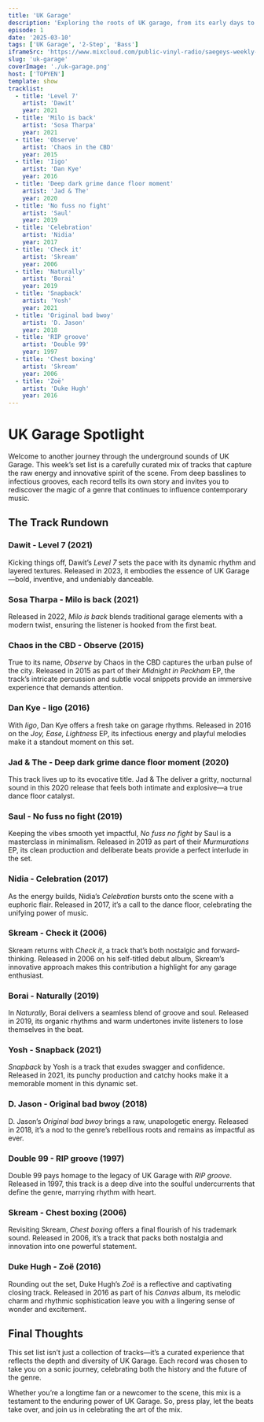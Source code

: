 ```yaml
---
title: 'UK Garage'
description: 'Exploring the roots of UK garage, from its early days to modern reinterpretations.'
episode: 1
date: '2025-03-10'
tags: ['UK Garage', '2-Step', 'Bass']
iframeSrc: 'https://www.mixcloud.com/public-vinyl-radio/saegeys-weekly-mix/'
slug: 'uk-garage'
coverImage: './uk-garage.png'
host: ['TOPYEN']
template: show
tracklist:
  - title: 'Level 7'
    artist: 'Dawit'
    year: 2021
  - title: 'Milo is back'
    artist: 'Sosa Tharpa'
    year: 2021
  - title: 'Observe'
    artist: 'Chaos in the CBD'
    year: 2015
  - title: 'Iigo'
    artist: 'Dan Kye'
    year: 2016
  - title: 'Deep dark grime dance floor moment'
    artist: 'Jad & The'
    year: 2020
  - title: 'No fuss no fight'
    artist: 'Saul'
    year: 2019
  - title: 'Celebration'
    artist: 'Nidia'
    year: 2017
  - title: 'Check it'
    artist: 'Skream'
    year: 2006
  - title: 'Naturally'
    artist: 'Borai'
    year: 2019
  - title: 'Snapback'
    artist: 'Yosh'
    year: 2021
  - title: 'Original bad bwoy'
    artist: 'D. Jason'
    year: 2018
  - title: 'RIP groove'
    artist: 'Double 99'
    year: 1997
  - title: 'Chest boxing'
    artist: 'Skream'
    year: 2006
  - title: 'Zoë'
    artist: 'Duke Hugh'
    year: 2016
---
```


# UK Garage Spotlight

Welcome to another journey through the underground sounds of UK Garage. This week’s set list is a carefully curated mix of tracks that capture the raw energy and innovative spirit of the scene. From deep basslines to infectious grooves, each record tells its own story and invites you to rediscover the magic of a genre that continues to influence contemporary music.

## The Track Rundown

### Dawit - Level 7 (2021)

Kicking things off, Dawit’s _Level 7_ sets the pace with its dynamic rhythm and layered textures. Released in 2023, it embodies the essence of UK Garage—bold, inventive, and undeniably danceable.

### Sosa Tharpa - Milo is back (2021)

Released in 2022, _Milo is back_ blends traditional garage elements with a modern twist, ensuring the listener is hooked from the first beat.

### Chaos in the CBD - Observe (2015)

True to its name, _Observe_ by Chaos in the CBD captures the urban pulse of the city. Released in 2015 as part of their _Midnight in Peckham_ EP, the track’s intricate percussion and subtle vocal snippets provide an immersive experience that demands attention.

### Dan Kye - Iigo (2016)

With _Iigo_, Dan Kye offers a fresh take on garage rhythms. Released in 2016 on the _Joy, Ease, Lightness_ EP, its infectious energy and playful melodies make it a standout moment on this set.

### Jad & The - Deep dark grime dance floor moment (2020)

This track lives up to its evocative title. Jad & The deliver a gritty, nocturnal sound in this 2020 release that feels both intimate and explosive—a true dance floor catalyst.

### Saul - No fuss no fight (2019)

Keeping the vibes smooth yet impactful, _No fuss no fight_ by Saul is a masterclass in minimalism. Released in 2019 as part of their _Murmurations_ EP, its clean production and deliberate beats provide a perfect interlude in the set.

### Nidia - Celebration (2017)

As the energy builds, Nidia’s _Celebration_ bursts onto the scene with a euphoric flair. Released in 2017, it’s a call to the dance floor, celebrating the unifying power of music.

### Skream - Check it (2006)

Skream returns with _Check it_, a track that’s both nostalgic and forward-thinking. Released in 2006 on his self-titled debut album, Skream’s innovative approach makes this contribution a highlight for any garage enthusiast.

### Borai - Naturally (2019)

In _Naturally_, Borai delivers a seamless blend of groove and soul. Released in 2019, its organic rhythms and warm undertones invite listeners to lose themselves in the beat.

### Yosh - Snapback (2021)

_Snapback_ by Yosh is a track that exudes swagger and confidence. Released in 2021, its punchy production and catchy hooks make it a memorable moment in this dynamic set.

### D. Jason - Original bad bwoy (2018)

D. Jason’s _Original bad bwoy_ brings a raw, unapologetic energy. Released in 2018, it’s a nod to the genre’s rebellious roots and remains as impactful as ever.

### Double 99 - RIP groove (1997)

Double 99 pays homage to the legacy of UK Garage with _RIP groove_. Released in 1997, this track is a deep dive into the soulful undercurrents that define the genre, marrying rhythm with heart.

### Skream - Chest boxing (2006)

Revisiting Skream, _Chest boxing_ offers a final flourish of his trademark sound. Released in 2006, it’s a track that packs both nostalgia and innovation into one powerful statement.

### Duke Hugh - Zoë (2016)

Rounding out the set, Duke Hugh’s _Zoë_ is a reflective and captivating closing track. Released in 2016 as part of his _Canvas_ album, its melodic charm and rhythmic sophistication leave you with a lingering sense of wonder and excitement.

## Final Thoughts

This set list isn’t just a collection of tracks—it’s a curated experience that reflects the depth and diversity of UK Garage. Each record was chosen to take you on a sonic journey, celebrating both the history and the future of the genre.

Whether you’re a longtime fan or a newcomer to the scene, this mix is a testament to the enduring power of UK Garage. So, press play, let the beats take over, and join us in celebrating the art of the mix.

